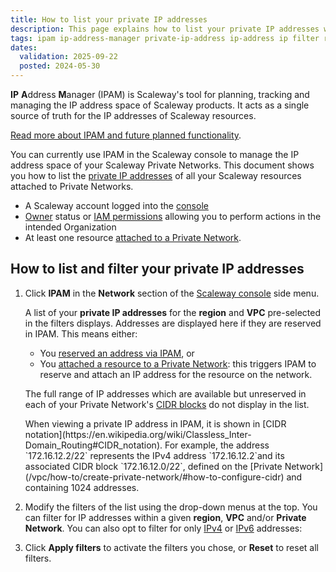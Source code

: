 ```yaml
---
title: How to list your private IP addresses
description: This page explains how to list your private IP addresses with Scaleway's IPAM
tags: ipam ip-address-manager private-ip-address ip-address ip filter reserve-ip-address
dates:
  validation: 2025-09-22
  posted: 2024-05-30
---
```



**IP** **A**ddress **M**anager (IPAM) is Scaleway's tool for planning, tracking and managing the IP address space of Scaleway products. It acts as a single source of truth for the IP addresses of Scaleway resources.

[Read more about IPAM and future planned functionality](/ipam/concepts/#ipam).

You can currently use IPAM in the Scaleway console to manage the IP address space of your Scaleway Private Networks. This document shows you how to list the [private IP addresses](/ipam/concepts/#private-ip-address) of all your Scaleway resources attached to Private Networks.

<Requirements />

- A Scaleway account logged into the [console](https://console.scaleway.com)
- [Owner](/iam/concepts/#owner) status or [IAM permissions](/iam/concepts/#permission) allowing you to perform actions in the intended Organization
- At least one resource [attached to a Private Network](/vpc/how-to/attach-resources-to-pn/).

## How to list and filter your private IP addresses

1. Click **IPAM** in the **Network** section of the [Scaleway console](https://console.scaleway.com) side menu.

    A list of your **private IP addresses** for the **region** and **VPC** pre-selected in the filters displays. Addresses are displayed here if they are reserved in IPAM. This means either:

    - You [reserved an address via IPAM](/ipam/how-to/reserve-ip/), or
    - You [attached a resource to a Private Network](/vpc/how-to/attach-resources-to-pn/): this triggers IPAM to reserve and attach an IP address for the resource on the network.

    The full range of IP addresses which are available but unreserved in each of your Private Network's [CIDR blocks](/vpc/concepts/#cidr-block) do not display in the list.

    <Message type="tip">
    When viewing a private IP address in IPAM, it is shown in [CIDR notation](https://en.wikipedia.org/wiki/Classless_Inter-Domain_Routing#CIDR_notation). For example, the address `172.16.12.2/22` represents the IPv4 address `172.16.12.2`and its associated CIDR block `172.16.12.0/22`, defined on the [Private Network](/vpc/how-to/create-private-network/#how-to-configure-cidr) and containing 1024 addresses.
    </Message>

2. Modify the filters of the list using the drop-down menus at the top. You can filter for IP addresses within a given **region**, **VPC** and/or **Private Network**. You can also opt to filter for only [IPv4](/ipam/concepts/#ipv4) or [IPv6](/ipam/concepts/#ipv6) addresses:

3. Click **Apply filters** to activate the filters you chose, or **Reset** to reset all filters. 

